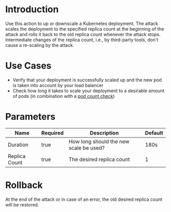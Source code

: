 # Introduction

Use this action to up or downscale a Kubernetes deployment.
The attack scales the deployment to the specified replica count at the beginning of the attack and rolls it back to the old replica count whenever the attack stops.
Intermediate changes of the replica count, i.e., by third-party tools, don't cause a re-scaling by the attack.

# Use Cases
- Verify that your deployment is successfully scaled up and the new pod is taken into account by your load balancer
- Check how long it takes to scale your deployment to a desirable amount of pods (in combination with a [pod count check](https://hub.steadybit.com/action/com.steadybit.extension_kubernetes.pod_count_check))


# Parameters

| Name          | Required | Description                            | Default |
|---------------|----------|----------------------------------------|---------|
| Duration      | true     | How long should the new scale be used? | 180s    |
| Replica Count | true     | The desired replica count              | 1       |

# Rollback
At the end of the attack or in case of an error, the old desired replica count will be restored.